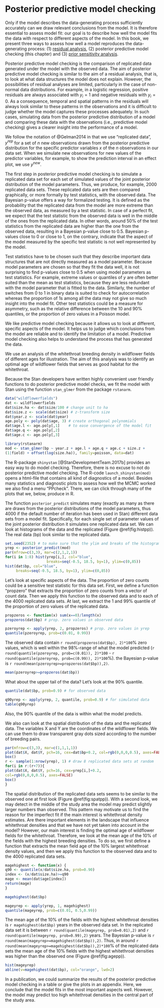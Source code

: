 
# Posterior predictive model checking {#modelchecking}

<!--Draft of Fraenzi 29.9.2024-->

Only if the model describes the data-generating process sufficiently accurately can we draw relevant conclusions from the model. It is therefore essential to assess model fit: our goal is to describe how well the model fits the data with respect to different aspects of the model. In this book, we present three ways to assess how well a model reproduces the data-generating process: (1) [residual analysis](#residualanalysis), 
(2) posterior predictive model checking (this chapter)
and (3) [prior sensitivity analysis](#priors).

Posterior predictive model checking is the comparison of replicated data generated under the model with the observed data. The aim of posterior predictive model checking is similar to the aim of a residual analysis, that is, to look at what data structures the model does not explain. However, the possibilities of residual analyses are limited, particularly in the case of non-normal data distributions. For example, in a logistic regression, positive residuals are always associated with $y_i = 1$ and negative residuals with $y_i = 0$. As a consequence, temporal and spatial patterns in the residuals will always look similar to these patterns in the observations and it is difficult to judge whether the model captures these processes adequately. In such cases, simulating data from the posterior predictive distribution of a model and comparing these data with the observations (i.e., predictive model checking) gives a clearer insight into the performance of a model.

We follow the notation of @Gelman2014 in that we use “replicated
data”, $y^{rep}$ for a set of $n$ new observations drawn from the posterior predictive distribution for the specific predictor variables $x$ of the $n$ observations in our data set. When we simulate new observations for new values of the predictor variables, for example, to show the prediction interval in an effect plot, we use $y^{new}$.

The first step in posterior predictive model checking is to simulate a replicated data set for each set of simulated values of the joint posterior distribution of the model parameters. Thus, we produce, for example, 2000 replicated data sets. These replicated data sets are then compared graphically, or more formally by test statistics, with the observed data. The Bayesian p-value offers a way for formalized testing. It is defined as the probability that the replicated data from the model are more extreme than the observed data, as measured by a test statistic. In case of a perfect fit, we expect that the test statistic from the observed data is well in the middle of the ones from the replicated data. In other words, around 50% of the test statistics from the replicated data are higher than the one from the observed data, resulting in a Bayesian p-value close to 0.5. Bayesian p-values close to 0 or close to 1, on the contrary, indicate that the aspect of the model measured by the specific test statistic is not well represented by the model. 

Test statistics have to be chosen such that they describe important data structures that are not directly measured as a model parameter. Because model parameters are chosen so that they fit the data well, it is not surprising to find p-values close to 0.5 when using model parameters as test statistics. For example, extreme values or quantiles of $y$ are often better suited than the mean as test statistics, because they are less redundant with the model parameter that is fitted to the data. Similarly, the number of switches from 0 to 1 in binary data is suited to check for autocorrelation whereas the proportion of 1s among all the data may not give so much insight into the model fit. Other test statistics could be a measure for asymmetry, such as the relative difference between the 10 and 90% quantiles, or the proportion of zero values in a Poisson model.

We like predictive model checking because it allows us to look at different, specific aspects of the model. It helps us to judge which conclusions from the model are reliable and to identify the limitation of a model. Predictive model checking also helps to understand the process that has generated the data.

We use an analysis of the whitethroat breeding density in wildflower fields of different ages for illustration. The aim of this analysis was to identify an optimal age of wildflower fields that serves as good habitat for the whitethroat. 

Because the Stan developers have written highly convenient user friendly functions to do posterior predictive model checks, we fit the model with Stan using the function `stan_glmer` from the package `rstanarm`. 


```r
data("wildflowerfields")
dat <- wildflowerfields
dat$size.ha <- dat$size/100 # change unit to ha
dat$size.z <- scale(dat$size) # z-transform size
dat$year.z <- scale(dat$year)
age.poly <- poly(dat$age, 3) # create orthogonal polynomials 
dat$age.l <- age.poly[,1]    # to ease convergence of the model fit
dat$age.q <- age.poly[,2]
dat$age.c <- age.poly[,3]

library(rstanarm)
mod <- stan_glmer(bp ~ year.z + age.l + age.q + age.c + size.z +
(1|field) + offset(log(size.ha)), family=poisson, data=dat)

```

The R-package `shinystan` [@StanDevelopmentTeam.2017b] provides an easy way to do model checking. Therefore, there is no excuse to not do posterior predictive model checking. The R-code `launch_shinystan(mod)` opens a html-file that contains all kind of diagnostics of a model. Besides many statistics and diagnostic plots to assess how well the MCMC worked we also find a menu "PPcheck". There, we can click through many of the plots that we, below, produce in R.

The function `posterior_predict` simulates many (exactly as many as there are draws from the posterior distributions of the model parameters, thus 4000 if the default number of iteration has been used in Stan) different data sets from a model fit. Specifically, for each single set of parameter values of the joint posterior distribution it simulates one replicated data set. We can look at histograms of the data and the replicated  (Figure \@ref(fig:histpp)). The real data (bp) look similar to the replicated data.  

```r
set.seed(2352) # to make sure that the ylim and breaks of the histograms below can be used
yrep <- posterior_predict(mod)
par(mfrow=c(3,3), mar=c(2,1,2,1))
for(i in 1:8) hist(yrep[i,], col="blue", 
                   breaks=seq(-0.5, 18.5, by=1), ylim=c(0,85))
hist(dat$bp, col="blue", 
     breaks=seq(-0.5, 18.5, by=1), ylim=c(0,85))
```

Let's look at specific aspects of the data. The proportion of zero counts could be a sensitive test statistic for this data set. First, we define a function “propzero” that extracts the proportion of zero counts from a vector of count data. Then we apply this function to the observed data and to each of the 4000 replicated data sets. At last, we extract the 1 and 99% quantile of the proportion of zero values of the replicated data.

```r
propzeros <- function(x) sum(x==0)/length(x)
propzeros(dat$bp) # prop. zero values in observed data

pzeroyrep <- apply(yrep, 2, propzeros) # prop. zero values in yrep
quantile(pzeroyrep, prob=c(0.01, 0.99))
```

The observed data contain `r round(propzeros(dat$bp), 2)*100`% zero values, which is well within the 98%-range of what the model predicted (`r round(quantile(pzeroyrep, prob=c(0.01)), 2)*100` - `r round(quantile(pzeroyrep, prob=c(0.99)), 2)*100`%). the Bayesian p-value is `r round(mean(pzeroyrep>=propzeros(dat$bp)),2)`.

```r
mean(pzeroyrep>=propzeros(dat$bp))
```

What about the upper tail of the data? Let’s look at the 90% quantile.

```r
quantile(dat$bp, prob=0.9) # for observed data

q90yrep <- apply(yrep, 2, quantile, prob=0.9) # for simulated data
table(q90yrep)
```

Also, the 90% quantile of the data is within what the model predicts. 

We also can look at the spatial distribution of the data and the replicated data. The variables X and Y are the coordinates of the wildflower fields. We can use them to draw transparent gray dots sized according to the number of breeding pairs.

```r
par(mfrow=c(3,3), mar=c(1,1,1,1))
plot(dat$X, dat$Y, pch=16, cex=dat$bp+0.2, col=rgb(0,0,0,0.5), axes=FALSE)
box()
r <- sample(1:nrow(yrep), 1) # draw 8 replicated data sets at random
for(i in r:(r+7)){
plot(dat$X, dat$Y, pch=16, cex=yrep[i,]+0.2,
col=rgb(0,0,0,0.5), axes=FALSE)
box()
}
```

The spatial distribution of the replicated data sets seems to be similar to the observed one at first look (Figure \@ref(fig:spatpp)). With a second look, we may detect in the middle of the study area the model may predict slightly larger numbers than observed. This pattern may motivate us to find the reason for the imperfect fit if the main interest is whitethroat density estimates. Are there important elements in the landscape that influence whitethroat densities and that we have not yet taken into account in the model? However, our main interest is finding the optimal age of wildflower fields for the whitethroat. Therefore, we look at the mean age of the 10% of the fields with the highest breeding densities.
To do so, we first define a function that extracts the mean field age of the 10% largest whitethroat density values, and then we apply this function to the observed data and to the 4000 replicated data sets.

```r
magehighest <- function(x) {
q90 <- quantile(x/dat$size.ha, prob=0.90)
index <- (x/dat$size.ha)>=q90
mage <- mean(dat$age[index])
return(mage)
}

magehighest(dat$bp)

mageyrep <- apply(yrep, 1, magehighest)
quantile(mageyrep, prob=c(0.01, 0.5,0.99))
```

The mean age of the 10% of the fields with the highest whitethroat densities is `r magehighest(dat$bp)` years in the observed data set. In the replicated data set it is between `r round(quantile(mageyrep, prob=0.01),2)` and `r round(quantile(mageyrep, prob=0.99),2)` years. The Bayesian p-value is `r round(mean(mageyrep>=magehighest(dat$bp)),2)`. Thus, in around `r round(mean(mageyrep>=magehighest(dat$bp)),2)*100`% of the replicated data sets the mean age of the 10% fields with the highest whitethroat densities was higher than the observed one (Figure \@ref(fig:agepp)).

```r

hist(mageyrep)
abline(v=magehighest(dat$bp), col="orange", lwd=2)
```

In a publication, we could summarize the results of the posterior predictive model checking in a table or give the plots in an appendix. Here, we conclude that the model fits in the most important aspects well. However, the model may predict too high whitethroat densities in the central part of the study area. 